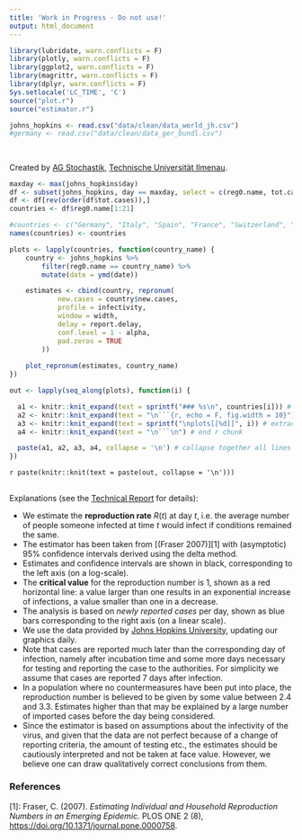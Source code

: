 ```yaml
---
title: 'Work in Progress - Do not use!'
output: html_document
---
```


```r
library(lubridate, warn.conflicts = F)
library(plotly, warn.conflicts = F)
library(ggplot2, warn.conflicts = F)
library(magrittr, warn.conflicts = F)
library(dplyr, warn.conflicts = F)
Sys.setlocale('LC_TIME', 'C')
source("plot.r")
source("estimator.r")

```

```r
johns_hopkins <- read.csv("data/clean/data_world_jh.csv")
#germany <- read.csv("data/clean/data_ger_bundl.csv")
```

```r

```

## {.tabset .tabset-fade}

Created by [AG Stochastik](https://www.tu-ilmenau.de/stochastik/), [Technische Universität Ilmenau](https://www.tu-ilmenau.de/).

<!--
See https://github.com/rstudio/flexdashboard/issues/80#issuecomment-247139450
on generating tabs in rmarkdown automatically
-->
```r

maxday <- max(johns_hopkins$day)
df <- subset(johns_hopkins, day == maxday, select = c(reg0.name, tot.cases))
df <- df[rev(order(df$tot.cases)),]
countries <- df$reg0.name[1:21]

#countries <- c("Germany", "Italy", "Spain", "France", "Switzerland", "Netherlands", "Austria", "United Kingdom", "Korea, South", "US")
names(countries) <- countries

plots <- lapply(countries, function(country_name) {
    country <- johns_hopkins %>%
        filter(reg0.name == country_name) %>%
        mutate(date = ymd(date))

    estimates <- cbind(country, repronum(
            new.cases = country$new.cases,
            profile = infectivity,
            window = width,
            delay = report.delay,
            conf.level = 1 - alpha,
            pad.zeros = TRUE
        ))
    
    plot_repronum(estimates, country_name)
})

out <- lapply(seq_along(plots), function(i) {

  a1 <- knitr::knit_expand(text = sprintf("### %s\n", countries[i])) # tab header, auto extracts names of `hcs`
  a2 <- knitr::knit_expand(text = "\n```{r, echo = F, fig.width = 10}") # start r chunk
  a3 <- knitr::knit_expand(text = sprintf("\nplots[[%d]]", i)) # extract graphs by "writing" out `hcs[[1]]`, `hcs[[2]]` etc. to be rendered later
  a4 <- knitr::knit_expand(text = "\n```\n") # end r chunk

  paste(a1, a2, a3, a4, collapse = '\n') # collapse together all lines with newline separator
})

```

`r paste(knitr::knit(text = paste(out, collapse = '\n')))`

##

Explanations (see the [Technical Report]() for details):

- We estimate the **reproduction rate** $R(t)$ at day $t$, i.e. the average number of people someone infected at time $t$ would infect if conditions remained the same.
- The estimator has been taken from [(Fraser 2007)][1] with (asymptotic) 95% confidence intervals derived using the delta method.
- Estimates and confidence intervals are shown in black, corresponding to the left axis (on a log-scale).
- The **critical value** for the reproduction number is $1$, shown as a red horizontal line: a value larger than one results in an exponential increase of infections, a value smaller than one in a decrease.
- The analysis is based on *newly reported cases* per day, shown as blue bars corresponding to the right axis (on a linear scale).
- We use the data provided by [Johns Hopkins University](https://github.com/CSSEGISandData/COVID-19), updating our graphics daily.
- Note that cases are reported much later than the corresponding day of infection, namely after incubation time and some more days necessary for testing and reporting the case to the authorities. For simplicity we assume that cases are reported 7 days after infection.
- In a population where no countermeasures have been put into place, the reproduction number is believed to be given by some value between 2.4 and 3.3. Estimates higher than that may be explained by a large number of imported cases before the day being considered.
- Since the estimator is based on assumptions about the infectivity of the virus, and given that the data are not perfect because of a change of reporting criteria, the amount of testing etc., the estimates should be cautiously interpreted and not be taken at face value. However, we believe one can draw qualitatively correct conclusions from them.

### References ###

[1]: Fraser, C. (2007). *Estimating Individual and Household Reproduction
Numbers in an Emerging Epidemic.* PLOS ONE 2 (8), [https://doi.org/10.1371/journal.pone.0000758](https://doi.org/10.1371/journal.pone.0000758).
